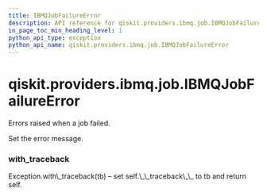```yaml
---
title: IBMQJobFailureError
description: API reference for qiskit.providers.ibmq.job.IBMQJobFailureError
in_page_toc_min_heading_level: 1
python_api_type: exception
python_api_name: qiskit.providers.ibmq.job.IBMQJobFailureError
---
```


<span id="qiskit-providers-ibmq-job-ibmqjobfailureerror" />

# qiskit.providers.ibmq.job.IBMQJobFailureError

<Class id="qiskit.providers.ibmq.job.IBMQJobFailureError" github="https://github.com/qiskit/qiskit-ibmq-provider/tree/stable/0.12/qiskit/providers/ibmq/job/exceptions.py" signature="IBMQJobFailureError(*message)">
  Errors raised when a job failed.

  Set the error message.

  ### with\_traceback

  <Function id="qiskit.providers.ibmq.job.IBMQJobFailureError.with_traceback" name="with_traceback" signature="with_traceback()">
    Exception.with\_traceback(tb) – set self.\_\_traceback\_\_ to tb and return self.
  </Function>
</Class>

